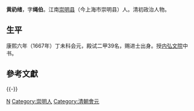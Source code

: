 '''黄礽绪'''，字'''绳伯'''。江南[[崇明县|崇明县]]（今上海市崇明县）人。清初政治人物。

== 生平 ==
康熙六年（1667年）丁未科会元，殿试二甲39名，赐进士出身。授[[内弘文院|内弘文院]]中书。

==參考文獻==
{{reflist}}

{{-}}
{{康熙六年丁未科殿試金榜}}

{{Authority control}}

{{DEFAULTSORT:Huang黄}}
[[Category:黄姓|N]]
[[Category:崇明人|Category:崇明人]]
[[Category:清朝會元|Category:清朝會元]]